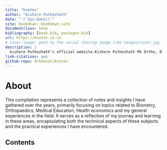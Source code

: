 ```yaml
--- 
title: "knotes"
author: "Kishore Puthezhath"
date: "`r Sys.Date()`"
site: bookdown::bookdown_site
documentclass: book
bibliography: [book.bib, packages.bib]
url: https://knotes.co.in
# cover-image: path to the social sharing image like images/cover.jpg
description: |
  kishore Puthezhath’s official website.Kishore Puthezhath MS Ortho, D Ortho, FACS (USA), FRCS (Tr & Orth)(Eng) is a Professor (associate) of Orthopaedics and Consultant Paediatric Orthopaedic Surgeon at the KUHS. His research interests include Paediatric deformities,Biostatistics in r, Bayesian statistics and competency-based medical education (CBME). He leads the Paediatric Orthopaedics Surgery in a tertiary teaching hospital in Kerala.
link-citations: yes
github-repo: drkmenon/knotes
---
```


# About {-}

This compilation represents a collection of notes and insights I have gathered over the years, primarily focusing on topics related to Biometry, Orthopaedics, Medical Education, Health economics and my general experiences in the field. It serves as a reflection of my journey and learning in these areas, encapsulating both the technical aspects of these subjects and the practical experiences I have encountered.

## Contents {-}



